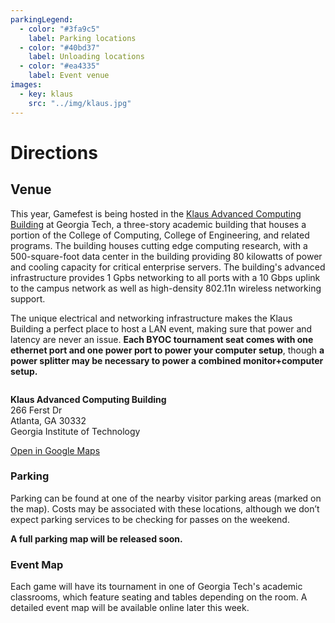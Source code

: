 ---
parkingLegend:
  - color: "#3fa9c5"
    label: Parking locations
  - color: "#40bd37"
    label: Unloading locations
  - color: "#ea4335"
    label: Event venue
images:
  - key: klaus
    src: "../img/klaus.jpg"
---

<Container className="bg-darker top-banner" container>

# <Icon name="car" className="mr-4" /> Directions

</Container>
<Container as="article">

## Venue

This year, Gamefest is being hosted in the [Klaus Advanced Computing Building](https://en.wikipedia.org/wiki/Klaus_Advanced_Computing_Building) at Georgia Tech, a three-story academic building that houses a portion of the College of Computing, College of Engineering, and related programs. The building houses cutting edge computing research, with a 500-square-foot data center in the building providing 80 kilowatts of power and cooling capacity for critical enterprise servers. The building's advanced infrastructure provides 1 Gpbs networking to all ports with a 10 Gbps uplink to the campus network as well as high-density 802.11n wireless networking support.

The unique electrical and networking infrastructure makes the Klaus Building a perfect place to host a LAN event, making sure that power and latency are never an issue. **Each BYOC tournament seat comes with one ethernet port and one power port to power your computer setup**, though **a power splitter may be necessary to power a combined monitor+computer setup.**

<Space h="0.5rem" />
<Image children={props.images.klaus} overlay="rgba(20,20,20,0.2)" />
<Space h="2rem" />

**Klaus Advanced Computing Building**<br />
266 Ferst Dr<br />
Atlanta, GA 30332<br />
Georgia Institute of Technology

<div className="underline-links text-white">

[Open in Google Maps](https://goo.gl/maps/quYJu7ZsKt12)

</div>
<section className="bg-lighter p-4 rounded mt-5 mb-5">

### Parking

Parking can be found at one of the nearby visitor parking areas (marked on the map). Costs may be associated with these locations, although we don’t expect parking services to be checking for passes on the weekend.

**A full parking map will be released soon.**

</section>

### Event Map

Each game will have its tournament in one of Georgia Tech's academic classrooms, which feature seating and tables depending on the room. A detailed event map will be available online later this week.

<Space h="3rem" />
</Container>
